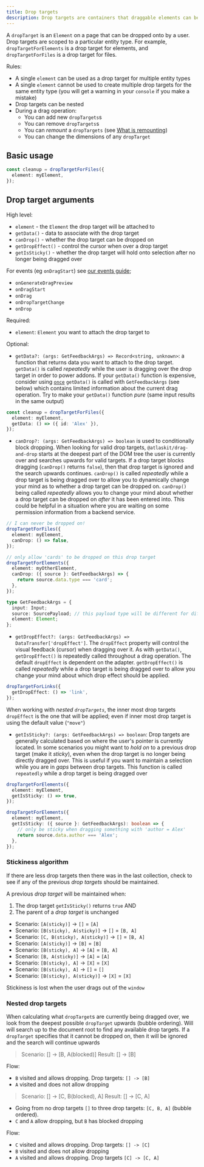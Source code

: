 ```yaml
---
title: Drop targets
description: Drop targets are containers that draggable elements can be dropped on.
---
```


A `dropTarget` is an `Element` on a page that can be dropped onto by a user. Drop targets are scoped to a particular entity type. For example, `dropTargetForElements` is a drop target for elements, and `dropTargetForFiles` is a drop target for files.

Rules:

- A single `element` can be used as a drop target for multiple entity types
- A single `element` cannot be used to create multiple drop targets for the same entity type (you will get a warning in your `console` if you make a mistake)
- Drop targets can be nested
- During a drag operation:
  - You can add new `dropTargets`s
  - You can remove `dropTargets`s
  - You can _remount_ a `dropTargets` (see [What is remounting]('./what-is-remounting.md'))
  - You can change the dimensions of any `dropTarget`

## Basic usage

```ts
const cleanup = dropTargetForFiles({
  element: myElement,
});
```

## Drop target arguments

High level:

- `element` - the `Element` the drop target will be attached to
- `getData()` - data to associate with the drop target
- `canDrop()` - whether the drop target can be dropped on
- `getDropEffect()` - control the cursor when over a drop target
- `getIsSticky()` - whether the drop target will hold onto selection after no longer being dragged over

For events (eg `onDragStart`) see [our events guide]('./events.md');

- `onGenerateDragPreview`
- `onDragStart`
- `onDrag`
- `onDropTargetChange`
- `onDrop`

Required:

- `element`: `Element` you want to attach the drop target to

Optional:

- `getData?: (args: GetFeedbackArgs) => Record<string, unknown>`: a function that returns data you want to attach to the drop target. `getData()` is called _repeatedly_ while the user is dragging over the drop target in order to power addons. If your `getData()` function is expensive, consider using [`once`]('./util.md') `getData()` is called with `GetFeedbackArgs` (see below) which contains limited information about the current drag operation. Try to make your `getData()` function _pure_ (same input results in the same output)

```ts
const cleanup = dropTargetForFiles({
  element: myElement,
  getData: () => ({ id: 'Alex' }),
});
```

- `canDrop?: (args: GetFeedbackArgs) => boolean` is used to conditionally block dropping. When looking for valid drop targets, `@atlaskit/drag-and-drop` starts at the deepest part of the DOM tree the user is currently over and searches upwards for valid targets. If a drop target blocks dragging (`canDrop()` returns `false`), then that drop target is ignored and the search upwards continues. `canDrop()` is called _repeatedly_ while a drop target is being dragged over to allow you to dynamically change your mind as to whether a drop target can be dropped on. `canDrop()` being called _repeatedly_ allows you to change your mind about whether a drop target can be dropped on _after_ it has been entered into. This could be helpful in a situation where you are waiting on some permission information from a backend service.

```ts
// I can never be dropped on!
dropTargetForFiles({
  element: myElement,
  canDrop: () => false,
});

// only allow 'cards' to be dropped on this drop target
dropTargetForElements({
  element: myOtherElement,
  canDrop: ({ source }: GetFeedbackArgs) => {
    return source.data.type === 'card';
  },
});
```

```ts
type GetFeedbackArgs = {
  input: Input;
  source: SourcePayload; // this payload type will be different for different adapters
  element: Element;
};
```

- `getDropEffect?: (args: GetFeedbackArgs) => DataTransfer['dropEffect']`. The `dropEffect` property will control the visual feedback (cursor) when dragging over it. As with `getData()`, `getDropEffect()` is repeatedly called throughout a drag operation. The default `dropEffect` is dependent on the adapter. `getDropEffect()` is called _repeatedly_ while a drop target is being dragged over to allow you change your mind about which drop effect should be applied.

```ts
dropTargetForLinks({
  getDropEffect: () => 'link',
});
```

When working with _nested `dropTargets`_, the inner most drop targets `dropEffect` is the one that will be applied; even if inner most drop target is using the default value (`"move"`)

- `getIsSticky?: (args: GetFeedbackArgs) => boolean`: Drop targets are generally calculated based on where the user's pointer is currently located. In some scenarios you might want to _hold on_ to a previous drop target (make it _sticky_), even when the drop target is no longer being directly dragged over. This is useful if you want to maintain a selection while you are in _gaps_ between drop targets. This function is called `repeatedly` while a drop target is being dragged over

```ts
dropTargetForElements({
  element: myElement,
  getIsSticky: () => true,
});

dropTargetForElements({
  element: myElement,
  getIsSticky: ({ source }: GetFeedbackArgs): boolean => {
    // only be sticky when dragging something with 'author = Alex'
    return source.data.author === 'Alex';
  },
});
```

### Stickiness algorithm

If there are less drop targets then there was in the last collection, check to see if any of the previous _drop targets_ should be maintained.

A previous _drop target_ will be maintained when:

1. The drop target `getIsSticky()` returns `true` AND
2. The parent of a _drop target_ is unchanged

- Scenario: `[A(sticky)]` → `[]` = `[A]`
- Scenario: `[B(sticky), A(sticky)]` → `[]` = `[B, A]`
- Scenario: `[C, B(sticky), A(sticky)]` → `[]` = `[B, A]`
- Scenario: `[A(sticky)]` → `[B]` = `[B]`
- Scenario: `[B(sticky), A]` → `[A]` = `[B, A]`
- Scenario: `[B, A(sticky)]` → `[A]` = `[A]`
- Scenario: `[B(sticky), A]` → `[X]` = `[X]`
- Scenario: `[B(sticky), A]` → `[]` = `[]`
- Scenario: `[B(sticky), A(sticky)]` → `[X]` = `[X]`

Stickiness is lost when the user drags out of the `window`

### Nested drop targets

When calculating what `dropTarget`s are currently being dragged over, we look from the deepest possible `dropTarget` upwards (bubble ordering). Will will search up to the document root to find any available drop targets. If a `dropTarget` specifies that it cannot be dropped on, then it will be ignored and the search will continue upwards

> Scenario: [] -> [B, A(blocked)]
> Result: [] -> [B]

Flow:

- `B` visited and allows dropping. Drop targets: `[] -> [B]`
- `A` visited and does not allow dropping

> Scenario: [] -> [C, B(blocked), A]
> Result: [] -> [C, A]

- Going from no drop targets `[]` to three drop targets: `[C, B, A]` (bubble ordered).
- `C` and `A` allow dropping, but `B` has blocked dropping

Flow:

- `C` visited and allows dropping. Drop targets: `[] -> [C]`
- `B` visited and does not allow dropping
- `A` visited and allows dropping. Drop targets `[C] -> [C, A]`
